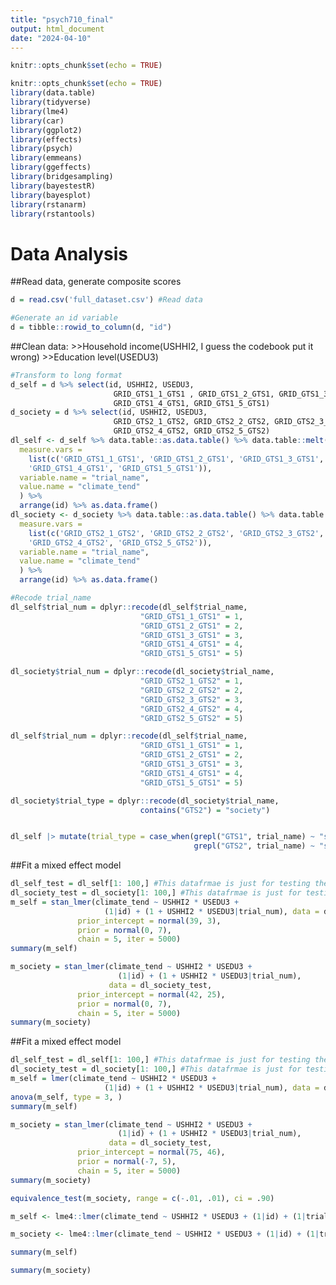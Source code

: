 ---
title: "psych710_final"
output: html_document
date: "2024-04-10"
---

```{r setup, include=FALSE}
knitr::opts_chunk$set(echo = TRUE)
```


```{r, include=FALSE}
knitr::opts_chunk$set(echo = TRUE)
library(data.table)
library(tidyverse)
library(lme4)
library(car)
library(ggplot2)
library(effects)
library(psych)
library(emmeans)
library(ggeffects)
library(bridgesampling)
library(bayestestR)
library(bayesplot)
library(rstanarm)
library(rstantools)
```
# Data Analysis

##Read data, generate composite scores
```{r}
d = read.csv('full_dataset.csv') #Read data

#Generate an id variable
d = tibble::rowid_to_column(d, "id")
```

##Clean data: 
>>Household income(USHHI2, I guess the codebook put it wrong)
>>Education level(USEDU3)

```{r}
#Transform to long format
d_self = d %>% select(id, USHHI2, USEDU3, 
                       GRID_GTS1_1_GTS1 , GRID_GTS1_2_GTS1, GRID_GTS1_3_GTS1, 
                       GRID_GTS1_4_GTS1, GRID_GTS1_5_GTS1)
d_society = d %>% select(id, USHHI2, USEDU3,
                       GRID_GTS2_1_GTS2, GRID_GTS2_2_GTS2, GRID_GTS2_3_GTS2, 
                       GRID_GTS2_4_GTS2, GRID_GTS2_5_GTS2)
dl_self <- d_self %>% data.table::as.data.table() %>% data.table::melt(
  measure.vars =
    list(c('GRID_GTS1_1_GTS1', 'GRID_GTS1_2_GTS1', 'GRID_GTS1_3_GTS1', 
    'GRID_GTS1_4_GTS1', 'GRID_GTS1_5_GTS1')), 
  variable.name = "trial_name", 
  value.name = "climate_tend"
  ) %>% 
  arrange(id) %>% as.data.frame()
dl_society <- d_society %>% data.table::as.data.table() %>% data.table::melt(
  measure.vars =
    list(c('GRID_GTS2_1_GTS2', 'GRID_GTS2_2_GTS2', 'GRID_GTS2_3_GTS2', 
    'GRID_GTS2_4_GTS2', 'GRID_GTS2_5_GTS2')), 
  variable.name = "trial_name", 
  value.name = "climate_tend"
  ) %>% 
  arrange(id) %>% as.data.frame()

#Recode trial_name
dl_self$trial_num = dplyr::recode(dl_self$trial_name, 
                             "GRID_GTS1_1_GTS1" = 1, 
                             "GRID_GTS1_2_GTS1" = 2,
                             "GRID_GTS1_3_GTS1" = 3,
                             "GRID_GTS1_4_GTS1" = 4,
                             "GRID_GTS1_5_GTS1" = 5)

dl_society$trial_num = dplyr::recode(dl_society$trial_name, 
                             "GRID_GTS2_1_GTS2" = 1, 
                             "GRID_GTS2_2_GTS2" = 2,
                             "GRID_GTS2_3_GTS2" = 3,
                             "GRID_GTS2_4_GTS2" = 4,
                             "GRID_GTS2_5_GTS2" = 5)

dl_self$trial_num = dplyr::recode(dl_self$trial_name, 
                             "GRID_GTS1_1_GTS1" = 1, 
                             "GRID_GTS1_2_GTS1" = 2,
                             "GRID_GTS1_3_GTS1" = 3,
                             "GRID_GTS1_4_GTS1" = 4,
                             "GRID_GTS1_5_GTS1" = 5)

dl_society$trial_type = dplyr::recode(dl_society$trial_name, 
                             contains("GTS2") = "society")


dl_self |> mutate(trial_type = case_when(grepl("GTS1", trial_name) ~ "self",
                                         grepl("GTS2", trial_name) ~ "society"))

```

##Fit a mixed effect model
```{r}
dl_self_test = dl_self[1: 100,] #This datafrmae is just for testing the code
dl_society_test = dl_society[1: 100,] #This datafrmae is just for testing the code
m_self = stan_lmer(climate_tend ~ USHHI2 * USEDU3 + 
                     (1|id) + (1 + USHHI2 * USEDU3|trial_num), data = dl_self_test, 
               prior_intercept = normal(39, 3),
               prior = normal(0, 7), 
               chain = 5, iter = 5000)
summary(m_self)

m_society = stan_lmer(climate_tend ~ USHHI2 * USEDU3 + 
                        (1|id) + (1 + USHHI2 * USEDU3|trial_num), 
                      data = dl_society_test, 
               prior_intercept = normal(42, 25),
               prior = normal(0, 7), 
               chain = 5, iter = 5000)
summary(m_society)
```

##Fit a mixed effect model
```{r}
dl_self_test = dl_self[1: 100,] #This datafrmae is just for testing the code
dl_society_test = dl_society[1: 100,] #This datafrmae is just for testing the code
m_self = lmer(climate_tend ~ USHHI2 * USEDU3 + 
                     (1|id) + (1 + USHHI2 * USEDU3|trial_num), data = dl_self)
anova(m_self, type = 3, )
summary(m_self)

m_society = stan_lmer(climate_tend ~ USHHI2 * USEDU3 + 
                        (1|id) + (1 + USHHI2 * USEDU3|trial_num), 
                      data = dl_society_test, 
               prior_intercept = normal(75, 46),
               prior = normal(-7, 5), 
               chain = 5, iter = 5000)
summary(m_society)

equivalence_test(m_society, range = c(-.01, .01), ci = .90)
```

```{r}

m_self <- lme4::lmer(climate_tend ~ USHHI2 * USEDU3 + (1|id) + (1|trial_num), data = dl_self)

m_society <- lme4::lmer(climate_tend ~ USHHI2 * USEDU3 + (1|id) + (1|trial_num), data = dl_society)

summary(m_self)

summary(m_society)

```

